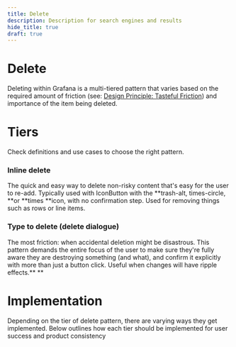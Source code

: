 ```yaml
---
title: Delete
description: Description for search engines and results
hide_title: true
draft: true
---
```



# Delete <Badge text='draft' color='orange'></Badge>

Deleting within Grafana is a multi-tiered pattern that varies based on the required amount of friction (see: [Design Principle: Tasteful Friction](/foundations/design-principles#tasteful-friction)) and importance of the item being deleted.

# Tiers

Check definitions and use cases to choose the right pattern.

### **Inline delete**

The quick and easy way to delete non-risky content that's easy for the user to re-add. Typically used with IconButton with the **trash-alt, times-circle, **or **times **icon, with no confirmation step. Used for removing things such as rows or line items.

### **Type to delete (delete dialogue)**

The most friction: when accidental deletion might be disastrous. This pattern demands the entire focus of the user to make sure they're fully aware they are destroying something (and what), and confirm it explicitly with more than just a button click. Useful when changes will have ripple effects.\*\* \*\*

# Implementation

Depending on the tier of delete pattern, there are varying ways they get implemented. Below outlines how each tier should be implemented for user success and product consistency
